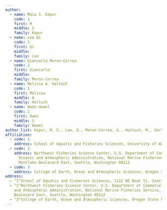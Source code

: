 ```yaml
---
author:
  - name: Maia S. Kapur
    code: 1
    first: M
    middle: S
    family: Kapur
  - name: Lee Qi
    code: 1
    first: Qi
    middle: 
    family: Lee
  - name: Giancarlo Moron-Correa
    code: 2
    first: Giancarlo
    middle: 
    family: Moron-Correa
  - name: Melissa A. Haltuch
    code: 1
    first: Melissa
    middle: A
    family: Haltuch
  - name: Owen Hamel
    code: 2
    first: Owen
    middle: S
    family: Hamel
author_list: Kapur, M. S., Lee, Q., Moron-Correa, G., Haltuch, M., Gertseva, V., and Hamel, O.
affiliation:
  - code: 1
    address: School of Aquatic and Fisheries Sciences, University of Washington, 1122 NE Boat St, Seattle, WA 98105
  - code: 2
    address: Northwest Fisheries Science Center, U.S. Department of Commerce, National
      Oceanic and Atmospheric Administration, National Marine Fisheries Service, 2725
      Montlake Boulevard East, Seattle, Washington 98112
  - code: 3
    address: College of Earth, Ocean and Atmospheric Sciences, Oregon State University, 104 CEOAS Admin. Bldg. Corvallis, OR 97331-5503
address:
  - ^1^School of Aquatic and Fisheries Sciences, 1122 NE Boat St, Seattle, WA 98105
  - ^2^Northwest Fisheries Science Center, U.S. Department of Commerce, National Oceanic
    and Atmospheric Administration, National Marine Fisheries Service, 2725 Montlake
    Boulevard East, Seattle, Washington 98112
  - ^3^College of Earth, Ocean and Atmospheric Sciences, Oregon State University, 104 CEOAS Admin. Bldg. Corvallis, OR 97331-5503
---
```


